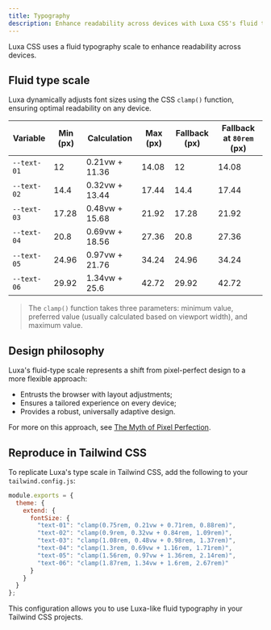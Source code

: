 ```yaml
---
title: Typography
description: Enhance readability across devices with Luxa CSS's fluid typography scale.
---
```


Luxa CSS uses a fluid typography scale to enhance readability across devices.

## Fluid type scale

Luxa dynamically adjusts font sizes using the CSS `clamp()` function, ensuring optimal readability on any device.

| Variable    | Min (px) | Calculation    | Max (px) | Fallback (px) | Fallback at `80rem` (px) |
| ----------- | -------- | -------------- | -------- | ------------- | ------------------------ |
| `--text-01` | 12       | 0.21vw + 11.36 | 14.08    | 12            | 14.08                    |
| `--text-02` | 14.4     | 0.32vw + 13.44 | 17.44    | 14.4          | 17.44                    |
| `--text-03` | 17.28    | 0.48vw + 15.68 | 21.92    | 17.28         | 21.92                    |
| `--text-04` | 20.8     | 0.69vw + 18.56 | 27.36    | 20.8          | 27.36                    |
| `--text-05` | 24.96    | 0.97vw + 21.76 | 34.24    | 24.96         | 34.24                    |
| `--text-06` | 29.92    | 1.34vw + 25.6  | 42.72    | 29.92         | 42.72                    |

> The `clamp()` function takes three parameters: minimum value, preferred value (usually calculated based on viewport width), and maximum value.

## Design philosophy

Luxa's fluid-type scale represents a shift from pixel-perfect design to a more flexible approach:

- Entrusts the browser with layout adjustments;
- Ensures a tailored experience on every device;
- Provides a robust, universally adaptive design.

For more on this approach, see [The Myth of Pixel Perfection](https://www.kelliekowalski.com/articles/the-myth-of-pixel-perfection/?ref=luxacss.com).

## Reproduce in Tailwind CSS

To replicate Luxa's type scale in Tailwind CSS, add the following to your `tailwind.config.js`:

```js
module.exports = {
  theme: {
    extend: {
      fontSize: {
        "text-01": "clamp(0.75rem, 0.21vw + 0.71rem, 0.88rem)",
        "text-02": "clamp(0.9rem, 0.32vw + 0.84rem, 1.09rem)",
        "text-03": "clamp(1.08rem, 0.48vw + 0.98rem, 1.37rem)",
        "text-04": "clamp(1.3rem, 0.69vw + 1.16rem, 1.71rem)",
        "text-05": "clamp(1.56rem, 0.97vw + 1.36rem, 2.14rem)",
        "text-06": "clamp(1.87rem, 1.34vw + 1.6rem, 2.67rem)"
      }
    }
  }
};
```

This configuration allows you to use Luxa-like fluid typography in your Tailwind CSS projects.
